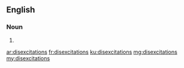 ==English==

===Noun===
{{head|en|plural}}

# {{plural of|disexcitation|lang=en|nocat=1}}

[[ar:disexcitations]]
[[fr:disexcitations]]
[[ku:disexcitations]]
[[mg:disexcitations]]
[[my:disexcitations]]